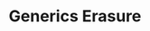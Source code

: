 ---
id: "q_jv1072"
questionType: "TRUE_FALSE"
title: "Generics Erasure"
statement: "Generic type information is erased at runtime in Java."
difficulty: "MEDIUM"
category: "Java"
correctAnswer: true
explanation: "Due to type erasure, generic type parameters are removed during compilation."
---
